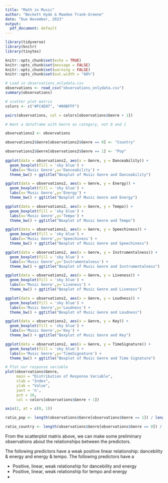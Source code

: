 ```yaml
---
title: "Math in Music"
author: "Beckett Hyde & Maedee Trank-Greene"
date: "Due November, 2023"
output:
  pdf_document: default
---
```


```r
library(tidyverse)
library(knitr)
library(tinytex)

knitr::opts_chunk$set(echo = TRUE)
knitr::opts_chunk$set(message = FALSE)
knitr::opts_chunk$set(warning = FALSE)
knitr::opts_chunk$set(out.width = "60%")
```



```r
# Load in observations_onlydata.csv
observations <- read_csv("observations_onlydata.csv")
summary(observations)
```

```r
# scatter plot matrix
colors <- c("#FC4E07", "#00BFFF")

pairs(observations, col = colors[observations$Genre + 1])
```
```r
# Want a dataframe with Genre as category, not 0 and 1

observations2 <- observations

observations2$Genre[observations2$Genre == 0] <- "Country"

observations2$Genre[observations2$Genre == 1] <- "Pop"
                                           
ggplot(data = observations2, aes(x = Genre, y = Danceability)) +
  geom_boxplot(fill = 'sky blue') +
  labs(x='Music Genre',y='Danceability') +
  theme_bw() + ggtitle("Boxplot of Music Genre and Danceability")

ggplot(data = observations2, aes(x = Genre, y = Energy)) +
  geom_boxplot(fill = 'sky blue') +
  labs(x='Music Genre',y='Energy') +
  theme_bw() + ggtitle("Boxplot of Music Genre and Energy")

ggplot(data = observations2, aes(x = Genre, y = Tempo)) +
  geom_boxplot(fill = 'sky blue') +
  labs(x='Music Genre',y='Tempo') +
  theme_bw() + ggtitle("Boxplot of Music Genre and Tempo")

ggplot(data = observations2, aes(x = Genre, y = Speechiness)) +
  geom_boxplot(fill = 'sky blue') +
  labs(x='Music Genre',y='Speechiness') +
  theme_bw() + ggtitle("Boxplot of Music Genre and Speechiness")

ggplot(data = observations2, aes(x = Genre, y = Instrumentalness)) +
  geom_boxplot(fill = 'sky blue') +
  labs(x='Music Genre',y='Instrumentalness') +
  theme_bw() + ggtitle("Boxplot of Music Genre and Instrumentalness")

ggplot(data = observations2, aes(x = Genre, y = Liveness)) +
  geom_boxplot(fill = 'sky blue') +
  labs(x='Music Genre',y='Liveness') +
  theme_bw() + ggtitle("Boxplot of Music Genre and Liveness")

ggplot(data = observations2, aes(x = Genre, y = Loudness)) +
  geom_boxplot(fill = 'sky blue') +
  labs(x='Music Genre',y='Loudness') +
  theme_bw() + ggtitle("Boxplot of Music Genre and Loudness")

ggplot(data = observations2, aes(x = Genre, y = Key)) +
  geom_boxplot(fill = 'sky blue') +
  labs(x='Music Genre',y='Key') +
  theme_bw() + ggtitle("Boxplot of Music Genre and Key")

ggplot(data = observations2, aes(x = Genre, y = TimeSignature)) +
  geom_boxplot(fill = 'sky blue') +
  labs(x='Music Genre',y='TimeSignature') +
  theme_bw() + ggtitle("Boxplot of Music Genre and Time Signature")
```


```r
# Plot our response variable
plot(observations$Genre,
     main = "Distribution of Response Variable",
     xlab = "Index",
     ylab = "Value",
     yaxt = 'n',
     pch = 16,
     col = colors[observations$Genre + 1])

axis(2, at = c(0, 1))

ratio_pop <- length(observations$Genre[observations$Genre == 1]) / length(observations$Genre)

ratio_country <- length(observations$Genre[observations$Genre == 0]) / length(observations$Genre)
```
From the scatterplot matrix above, we can make some preliminary observations about the relationships between the predictors. 

The following predictors have a weak positive linear relationship: dancebility & energy and energy & tempo. The following predictors have a  

* Positive, linear, weak relationship for dancebility and energy
* Positive, linear, weak relationship for tempo and energy
* 